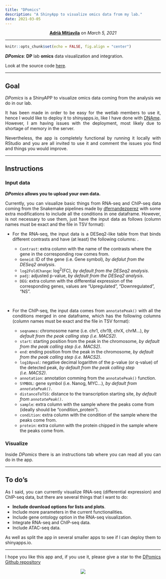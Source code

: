 ```yaml
---
title: "DPomics"
description: "A ShinyApp to visualize omics data from my lab."
date: 2021-03-05
---
```


<style>
    p    {text-align: justify;}
</style>

<center>
<strong><a href="https://amitjavilaventura.github.io" target="_blank">Adrià Mitjavila</a></strong> on <em>March 5, 2021</em>
</center>

---

```r
knitr::opts_chunk$set(echo = FALSE, fig.align = "center")
```

_**DPomics**_: **DP** lab **omics** data visualization and integration. 

Look at the source code [here](https://github.com/amitjavilaventura/DPomics).

---

## Goal

*DPomics* is a ShinyAPP to visualize omics data coming from the analysis we do in our lab. 

It has been made in order to be easy for the wetlab members to use it, hence I would like to deploy it to shinyapps.io, like I have done with [DNAme](https://amitjavilaventura.shinyapps.io/DNAme/). However, I am having issues with the deployment, most likely due to shortage of memory in the server. 

Nevertheless, the app is completely functional by running it locally with RStudio and you are all invited to use it and comment the issues you find and things you would improve.

---

## Instructions

### Input data

__*DPomics* allows you to upload your own data.__

Currently, you can visualize basic things from RNA-seq and ChIP-seq data coming from the Snakemake pipelines made by [dfernandezperez](https://github.com/dfernandezperez) with some extra modifications to include all the conditions in one dataframe. However, is not necessary to use them, just have the input data as follows (column names must be exact and the file in TSV format):

* For the RNA-seq, the input data is a DESeq2-like table from that binds different contrasts and have (at least) the following columns: .

    + `Contrast`: extra column with the name of the contrasts where the gene in the corresponding row comes from.
    + `Geneid`: ID of the gene (i.e. Gene symbol), *by defalut from the DESeq2 analysis*.
    + `log2FoldChange`: log^2^(FC), *by default from the DESeq2 analysis*.
    + `padj`: adjusted p-value, *by default from the DESeq2 analysis*.
    + `DEG`: extra column with the differential expression of the corresponding genes, values are "Upregulated", "Downregulated", "NS".

<br>

* For the ChIP-seq, the input data comes from `annotatePeak()` with all the conditions merged in one dataframe, which has the following columns (column names must be exact and the file in TSV format):
    
    + `seqnames`: chromosome name (i.e. chr1, chr19, chrX, chrM...), *by default from the peak calling step (i.e. MACS2)*.
    + `start`: starting position from the peak in the chromosome, *by default from the peak calling step (i.e. MACS2)*.
    + `end`: ending position from the peak in the chromosome, *by default from the peak calling step (i.e. MACS2)*.
    + `log10pval`: negative decimal logarithm of the p-value (or q-value) of the detected peak, *by default from the peak calling step (i.e. MACS2)*.
    + `annotation`: annotation comming from the `annotatePeak()` function.
    + `SYMBOL`:  gene symbol (i.e. Nanog, MYC...), *by default from `annotatePeak()`*.
    + `distanceToTSS`: distance to the transcription starting site, *by default from `annotatePeak()`*.
    + `sample`: extra column with the sample where the peaks come from (ideally should be "condition_protein").
    + `condition`: extra column with the condition of the sample where the peaks come from.
    + `protein`: extra column with the protein chipped in the sample where the peaks come from.

### Visualize

Inside *DPomics* there is an instructions tab where you can read all you can do in the app.

---

## To do's

As I said, you can currently visualize RNA-seq (differential expression) and ChIP-seq data, but there are several things that I want to do:

* **Include download options for lists and plots**.
* Include more parameters in the current functionalities.
* Include gene ontology option in the RNA-seq visualization.
* Integrate RNA-seq and ChIP-seq data.
* Include ATAC-seq data.

As well as split the app in several smaller apps to see if I can deploy them to shinyapps.io.

---

I hope you like this app and, if you use it, please give a star to the [DPomics Github repository](https://github.com/amitjavilaventura/DPomics)

<center>
![](/images/DPomics_logo.png)
</center>
